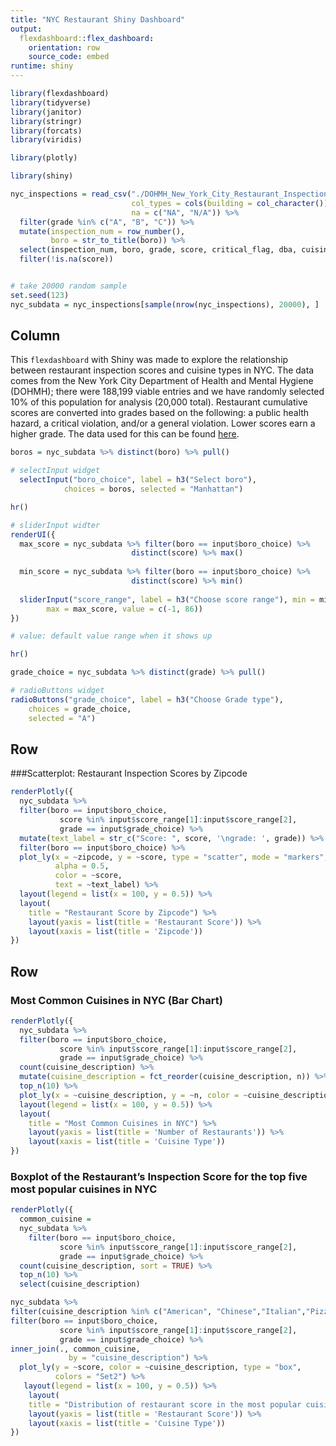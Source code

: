 ```yaml
---
title: "NYC Restaurant Shiny Dashboard"
output: 
  flexdashboard::flex_dashboard:
    orientation: row
    source_code: embed
runtime: shiny
---
```


```r
library(flexdashboard)
library(tidyverse)
library(janitor)
library(stringr)
library(forcats)
library(viridis)

library(plotly)

library(shiny)
```

```r
nyc_inspections = read_csv("./DOHMH_New_York_City_Restaurant_Inspection_Results.csv.gz", 
                           col_types = cols(building = col_character()),
                           na = c("NA", "N/A")) %>% 
  filter(grade %in% c("A", "B", "C")) %>% 
  mutate(inspection_num = row_number(),   
         boro = str_to_title(boro)) %>% 
  select(inspection_num, boro, grade, score, critical_flag, dba, cuisine_description, zipcode, violation_description) %>%
  filter(!is.na(score)) 


# take 20000 random sample
set.seed(123)
nyc_subdata = nyc_inspections[sample(nrow(nyc_inspections), 20000), ]
```

Column {.sidebar}
-----------------------------------------------------------------------
This `flexdashboard` with Shiny was made to explore the relationship between restaurant inspection scores and cuisine types in NYC.  The data comes from the New York City Department of Health and Mental Hygiene (DOHMH); there were 188,199 viable entries and we have randomly selected 10% of this population for analysis (20,000 total). Restaurant cumulative scores are converted into grades based on the following: a public health hazard, a critical violation, and/or a general violation. Lower scores earn a higher grade. The data used for this can be found  [here](http://jeffgoldsmith.com/DSI/dataset_restaurant_inspections.html). 


```r
boros = nyc_subdata %>% distinct(boro) %>% pull()

# selectInput widget
  selectInput("boro_choice", label = h3("Select boro"),
            choices = boros, selected = "Manhattan")

hr()

# sliderInput widter
renderUI({
  max_score = nyc_subdata %>% filter(boro == input$boro_choice) %>% 
                           distinct(score) %>% max()
  
  min_score = nyc_subdata %>% filter(boro == input$boro_choice) %>% 
                           distinct(score) %>% min()
  
  sliderInput("score_range", label = h3("Choose score range"), min = min_score, 
        max = max_score, value = c(-1, 86))
})  

# value: default value range when it shows up

hr()

grade_choice = nyc_subdata %>% distinct(grade) %>% pull()

# radioButtons widget
radioButtons("grade_choice", label = h3("Choose Grade type"),
    choices = grade_choice, 
    selected = "A")

```

Row 
-----------------------------------------------------------------------

###Scatterplot: Restaurant Inspection Scores by Zipcode

```r
renderPlotly({
  nyc_subdata %>%
  filter(boro == input$boro_choice, 
           score %in% input$score_range[1]:input$score_range[2],
           grade == input$grade_choice) %>%
  mutate(text_label = str_c("Score: ", score, '\ngrade: ', grade)) %>% 
  filter(boro == input$boro_choice) %>%
  plot_ly(x = ~zipcode, y = ~score, type = "scatter", mode = "markers",
          alpha = 0.5,
          color = ~score,
          text = ~text_label) %>%
  layout(legend = list(x = 100, y = 0.5)) %>%
  layout(
    title = "Restaurant Score by Zipcode") %>%
    layout(yaxis = list(title = 'Restaurant Score')) %>%
    layout(xaxis = list(title = 'Zipcode'))
})
```

Row {.tabset .tabset-fade } 
-----------------------------------------------------------------------

### Most Common Cuisines in NYC (Bar Chart)

```r
renderPlotly({
  nyc_subdata %>% 
  filter(boro == input$boro_choice, 
           score %in% input$score_range[1]:input$score_range[2],
           grade == input$grade_choice) %>%
  count(cuisine_description) %>% 
  mutate(cuisine_description = fct_reorder(cuisine_description, n)) %>% 
  top_n(10) %>%
  plot_ly(x = ~cuisine_description, y = ~n, color = ~cuisine_description, type = "bar", colors = "Set2") %>%
  layout(legend = list(x = 100, y = 0.5)) %>%
  layout(
    title = "Most Common Cuisines in NYC") %>%
    layout(yaxis = list(title = 'Number of Restaurants')) %>%
    layout(xaxis = list(title = 'Cuisine Type'))
})
```

### Boxplot of the Restaurant's Inspection Score for the top five most popular cuisines in NYC

```r
renderPlotly({
  common_cuisine =
  nyc_subdata %>% 
    filter(boro == input$boro_choice, 
           score %in% input$score_range[1]:input$score_range[2],
           grade == input$grade_choice) %>%
  count(cuisine_description, sort = TRUE) %>% 
  top_n(10) %>% 
  select(cuisine_description)

nyc_subdata %>% 
filter(cuisine_description %in% c("American", "Chinese","Italian","Pizza","Mexican")) %>% 
filter(boro == input$boro_choice, 
           score %in% input$score_range[1]:input$score_range[2],
           grade == input$grade_choice) %>%
inner_join(., common_cuisine,
             by = "cuisine_description") %>% 
  plot_ly(y = ~score, color = ~cuisine_description, type = "box",
          colors = "Set2") %>%
   layout(legend = list(x = 100, y = 0.5)) %>%
    layout(
    title = "Distribution of restaurant score in the most popular cuisines in NYC") %>%
    layout(yaxis = list(title = 'Restaurant Score')) %>%
    layout(xaxis = list(title = 'Cuisine Type'))
})
```